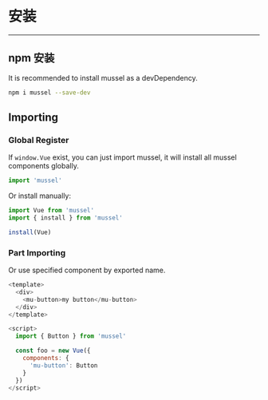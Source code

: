 
<Meta title={Category.gettingStarted} />

# 安装
-------
## npm 安装

It is recommended to install mussel as a devDependency.

``` sh
npm i mussel --save-dev
```

## Importing
### Global Register
If `window.Vue` exist, you can just import mussel, it will install all mussel components globally.

``` javascript
import 'mussel'
```
Or install manually:
``` javascript
import Vue from 'mussel'
import { install } from 'mussel'

install(Vue)
```


### Part Importing
Or use specified component by exported name.
```js
<template>
  <div>
    <mu-button>my button</mu-button>
  </div>
</template>

<script>
  import { Button } from 'mussel'

  const foo = new Vue({
    components: {
      'mu-button': Button
    }
  })
</script>
```